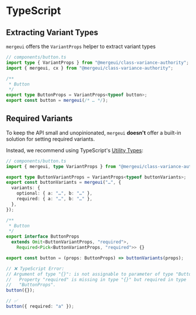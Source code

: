 # TypeScript

## Extracting Variant Types

`mergeui` offers the `VariantProps` helper to extract variant types

```ts
// components/button.ts
import type { VariantProps } from "@mergeui/class-variance-authority";
import { mergeui, cx } from "@mergeui/class-variance-authority";

/**
 * Button
 */
export type ButtonProps = VariantProps<typeof button>;
export const button = mergeui(/* … */);
```

## Required Variants

To keep the API small and unopinionated, `mergeui` **doesn't** offer a built-in solution for setting required variants.

Instead, we recommend using TypeScript's [Utility Types](https://www.typescriptlang.org/docs/handbook/utility-types.html):

```ts
// components/button.ts
import { mergeui, type VariantProps } from "@mergeui/class-variance-authority";

export type ButtonVariantProps = VariantProps<typeof buttonVariants>;
export const buttonVariants = mergeui("…", {
  variants: {
    optional: { a: "…", b: "…" },
    required: { a: "…", b: "…" },
  },
});

/**
 * Button
 */
export interface ButtonProps
  extends Omit<ButtonVariantProps, "required">,
    Required<Pick<ButtonVariantProps, "required">> {}

export const button = (props: ButtonProps) => buttonVariants(props);

// ❌ TypeScript Error:
// Argument of type "{}": is not assignable to parameter of type "ButtonProps".
//   Property "required" is missing in type "{}" but required in type
//   "ButtonProps".
button({});

// ✅
button({ required: "a" });
```